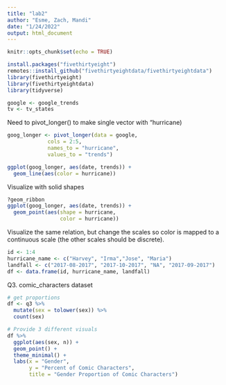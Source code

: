 ---
title: "lab2"
author: "Esme, Zach, Mandi"
date: "1/24/2022"
output: html_document
---

```{r setup, include=FALSE}
knitr::opts_chunk$set(echo = TRUE)
```

```{r load-data}
install.packages("fivethirtyeight")
remotes::install_github("fivethirtyeightdata/fivethirtyeightdata")
library(fivethirtyeight)
library(fivethirtyeightdata)
library(tidyverse)
```


```{r}
google <- google_trends
tv <- tv_states
```

Need to pivot_longer() to make single vector with "hurricane)
```{r}
goog_longer <- pivot_longer(data = google,
             cols = 2:5,
             names_to = "hurricane",
             values_to = "trends")
```

```{r}
ggplot(goog_longer, aes(date, trends)) +
  geom_line(aes(color = hurricane))
```

Visualize with solid shapes
```{r}
?geom_ribbon
ggplot(goog_longer, aes(date, trends)) +
  geom_point(aes(shape = hurricane,
                 color = hurricane))
```

Visualize the same relation, but change the scales so color is mapped to a continuous scale (the other scales should be discrete).
```{r}
id <- 1:4
hurricane_name <- c("Harvey", "Irma","Jose", "Maria")
landfall <- c("2017-08-2017", "2017-10-2017", "NA", "2017-09-2017")
df <- data.frame(id, hurricane_name, landfall)
```



Q3. comic_characters dataset
<!-- working on this -->
```{r}
# get proportions
df <- q3 %>%
  mutate(sex = tolower(sex)) %>% 
  count(sex)

# Provide 3 different visuals
df %>% 
  ggplot(aes(sex, n)) +
  geom_point() +
  theme_minimal() +
  labs(x = "Gender",
       y = "Percent of Comic Characters",
       title = "Gender Proportion of Comic Characters")




```

